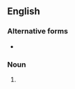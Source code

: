 {{also|non-humans}}

==English==

===Alternative forms===
* {{l|en|non-humans}}

===Noun===
{{head|en|noun form}}

# {{plural of|nonhuman|lang=en}}